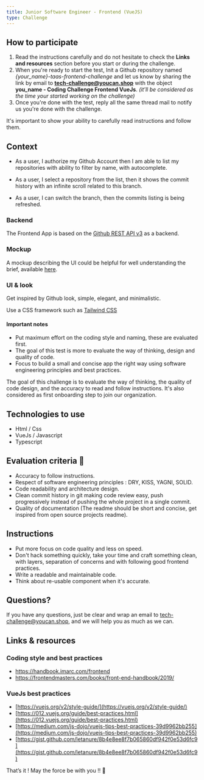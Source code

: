 ```yaml
---
title: Junior Software Engineer - Frontend (VueJS)
type: Challenge
---
```


## How to participate

1. Read the instructions carefully and do not hesitate to check the **Links and resources** section before you start or during the challenge.
2. When you're ready to start the test, Init a Github repository named *\{your_name\}-taas-frontend-challenge* and let us know by sharing the link by email to 
**tech-challenge@youcan.shop** with the object **you_name - Coding Challenge Frontend VueJs**. *(it'll be considered as the time your started working on the challenge)*
3. Once you're done with the test, reply all the same thread mail to notify us you're done with the challenge.

It's important to show your ability to carefully read instructions and follow them.

## Context

- As a user, I authorize my Github Account then I am able to list my repositories with ability to filter by name, with autocomplete.

- As a user, I select a repository from the list, then it shows the commit history with an infinite scroll related to this branch. 

- As a user, I can switch the branch, then the commits listing is being refreshed.

### Backend

The Frontend App is based on the [Github REST API v3](https://developer.github.com/v3/) as a backend.

### Mockup 

A mockup describing the UI could be helpful for well understanding the brief, available [here](https://app.moqups.com/sZB0qKZrxH/view).

### UI & look

Get inspired by Github look, simple, elegant, and minimalistic.

Use a CSS framework such as [Tailwind CSS](https://tailwindcss.com)  

#### Important notes

- Put maximum effort on the coding style and naming, these are evaluated first.
- The goal of this test is more to evaluate the way of thinking, design and quality of code.
- Focus to build a small and concise app the right way using software engineering principles and best practices.

The goal of this challenge is to evaluate the way of thinking, the quality of code design, and the accuracy to read and follow instructions.
It's also considered as first onboarding step to join our organization.

## Technologies to use
 
- Html / Css
- VueJs / Javascript
- Typescript       

## Evaluation criteria 🚨

- Accuracy to follow instructions.
- Respect of software engineering principles : DRY, KISS, YAGNI, SOLID.
- Code readability and architecture design.
- Clean commit history in git making code review easy, push progressively instead of pushing the whole project in a single commit.
- Quality of documentation (The readme should be short and concise, get inspired from open source projects readme).

## Instructions

- Put more focus on code quality and less on speed. 
- Don't hack something quickly, take your time and craft something clean, with layers, separation of concerns and with following good frontend practices.
- Write a readable and maintainable code.
- Think about re-usable component when it's accurate.

## Questions?

If you have any questions, just be clear and wrap an email to tech-challenge@youcan.shop, and we will help you as much as we can. 

## Links & resources

### Coding style and best practices

- https://handbook.imarc.com/frontend
- https://frontendmasters.com/books/front-end-handbook/2019/

### VueJs best practices

- [https://vuejs.org/v2/style-guide/](https://vuejs.org/v2/style-guide/)
- [https://012.vuejs.org/guide/best-practices.html](https://012.vuejs.org/guide/best-practices.html)
- [https://medium.com/js-dojo/vuejs-tips-best-practices-39d9962bb255](https://medium.com/js-dojo/vuejs-tips-best-practices-39d9962bb255)
- [https://gist.github.com/letanure/8b4e8ee8f7b065860df942f0e53d6fc9](https://gist.github.com/letanure/8b4e8ee8f7b065860df942f0e53d6fc9)

That’s it ! May the force be with you !! 🖖 
